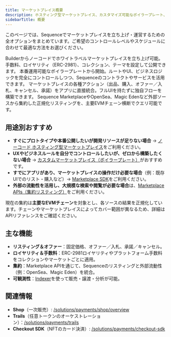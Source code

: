 ```yaml
---
title: マーケットプレイス概要
description: ホスティング型マーケットプレイス、カスタマイズ可能なボイラープレート、Marketplace SDK、Sequence MarketplaceやOpenSea・Magic Edenのリスティングを集約するMarketplace APIから選択できます。
sidebarTitle: 概要
---
```


このページでは、Sequenceでマーケットプレイスを立ち上げ・運営するための全オプションをまとめています。ご希望のコントロールレベルやスケジュールに合わせて最適な方法をお選びください。

<CardGroup>
  <Card title="ノーコード ホスティング型マーケットプレイス" href="/solutions/payments/marketplace/hosted">
    Builderからノーコードでホワイトラベルマーケットプレイスを立ち上げ可能。手数料、ロイヤリティ（ERC-2981）、コレクション、テーマを設定して公開できます。
  </Card>

  <Card title="カスタムマーケットプレイス（ボイラープレート）" href="/solutions/payments/marketplace/custom">
    本番運用可能なボイラープレートから開始。ルートやUI、ビジネスロジックを完全にコントロールしつつ、Sequenceのコントラクトやサービスを活用できます。
  </Card>

  <Card title="Marketplace SDK" href="/sdk/web/marketplace-sdk/overview">
    マーケットプレイスの各種アクション（出品、購入、オファー／入札、キャンセル、承諾）をアプリに直接統合。フルUIを持たずに独自フローを構築できます。
  </Card>

  <Card title="Marketplace API（リスティング集約）" href="/api-references/marketplace/overview">
    Sequence MarketplaceやOpenSea、Magic Edenなど外部ソースから集約した正規化リスティングを、主要EVMチェーン横断でクエリ可能です。
  </Card>
</CardGroup>

## 用途別おすすめ

- **すぐにプロトタイプや本番公開したいが開発リソースが足りない場合** → <a href="/solutions/payments/marketplace/hosted">ノーコード ホスティング型マーケットプレイス</a>をご利用ください。
- **UXやビジネスルールを自分でコントロールしたいが、ゼロから構築したくない場合** → <a href="/solutions/payments/marketplace/custom">カスタムマーケットプレイス（ボイラープレート）</a>がおすすめです。
- **すでにアプリがあり、マーケットプレイスの操作だけ必要な場合**（例：既存UIでのリスト・購入など）→ <a href="/sdk/web/marketplace-sdk/overview">Marketplace SDK</a>をご利用ください。
- **外部の流動性を活用し、大規模な検索や閲覧が必要な場合**は、<a href="/api-references/marketplace/overview">Marketplace APIs（集約リスティング）</a>をご利用ください。

<Info>
  現在の集約は<strong>主要なEVMチェーン</strong>を対象とし、各ソースの結果を正規化しています。チェーンやマーケットプレイスによってカバー範囲が異なるため、詳細はAPIリファレンスをご確認ください。
</Info>

## 主な機能

- <strong>リスティング＆オファー</strong>：固定価格、オファー／入札、承諾／キャンセル。
- <strong>ロイヤリティ＆手数料</strong>：ERC-2981ロイヤリティやプラットフォーム手数料をコレクションやマーケットごとに適用。
- <strong>集約</strong>：Marketplace APIを通じて、Sequenceのリスティングと外部流動性（例：OpenSea、Magic Eden）を統合。
- <strong>可観測性</strong>：<a href="/solutions/indexer/overview">Indexer</a>を使って販売・譲渡・分析が可能。

## 関連情報

- <strong>Shop</strong>（一次販売）: <a href="/solutions/payments/shop/overview">/solutions/payments/shop/overview</a>
- <strong>Trails</strong>（任意トークンのオーケストレーション）：<a href="/solutions/payments/trails">/solutions/payments/trails</a>
- <strong>Checkout SDK</strong>（NFTのカード決済）: <a href="/solutions/payments/checkout-sdk">/solutions/payments/checkout-sdk</a>